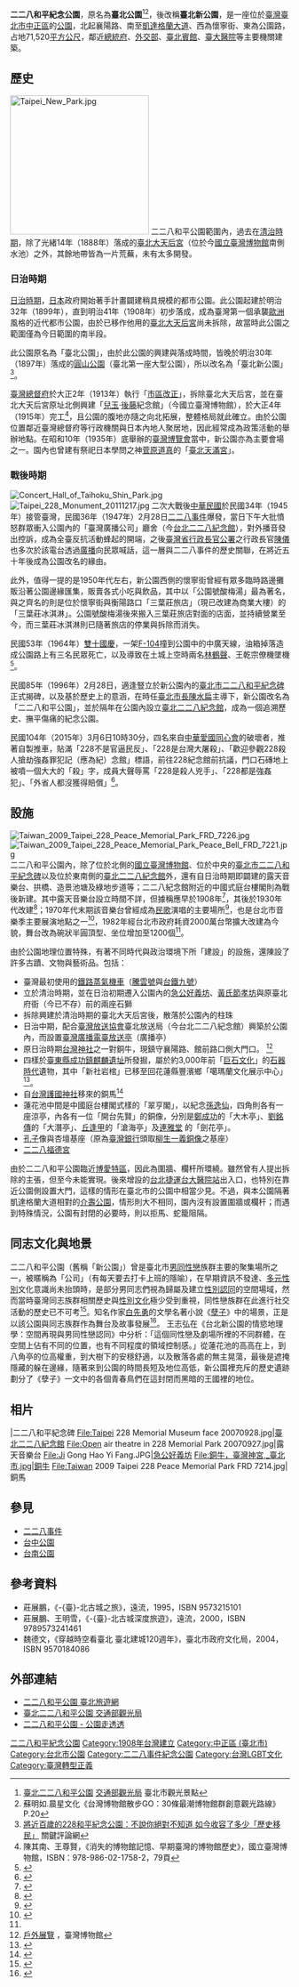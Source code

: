 {{Infobox park
| name = 二二八和平公園<br><small>228 Peace Memorial Park</small>
| image = Taipei228PeaceMemorialPark.jpg
| type = [[公園|公園]] 
| location = {{ROC}}[[臺北市|臺北市]][[中正區_(臺北市)|中正區]][[凱達格蘭大道|凱達格蘭大道]]3號
| area = 76,180 平方公尺
| status = 全年開放
| open = 
| owner =青年公園管理所
| created  = 1899 年
| parking =景通停車場
| publictransit = {{淡水信義線}}[[台大醫院站|台大醫院站]]
}}
{{Chinese|title=二二八和平公園|t={{Linktext|二|二|八|和平|公園}}|s={{Linktext|二|二|八|和平|公园}}|p=Èrèrbā Hépíng Jìniàn Gōngyuán|gr=Ellellba Herpyng Gongyuan|poj=Jī-jī-pat Hô-pêng Kong-hn̂g}}
'''二二八和平紀念公園'''，原名為'''臺北公園'''<ref>[https://www.taiwan.net.tw/m1.aspx?sNo=0001090&id=9666 臺北二二八和平公園] {{Wayback|url=https://www.taiwan.net.tw/m1.aspx?sNo=0001090&id=9666 |date=20200926183641 }}[[交通部觀光局|交通部觀光局]] 臺北市觀光景點</ref><ref>蘇明如.晨星文化《台灣博物館散步GO：30條最潮博物館群創意觀光路線》P.20</ref>，後改稱'''臺北新公園'''，是一座位於[[臺灣|臺灣]][[臺北市|臺北市]][[中正區_(臺北市)|中正區]]的[[公園|公園]]，北起襄陽路、南至[[凱達格蘭大道|凱達格蘭大道]]、西為懷寧街、東為公園路，占地71,520[[平方公尺|平方公尺]]，鄰近[[中華民國總統府|總統府]]、[[中華民國外交部|外交部]]、[[臺北賓館|臺北賓館]]、[[臺大醫院|臺大醫院]]等主要機關建築。

==歷史==
[[File:Taipei_New_Park.jpg|250px]]
二二八和平公園範圍內，過去在[[台灣清治時期|清治時期]]，除了光緒14年（1888年）落成的[[臺北大天后宮|臺北大天后宮]]（位於今[[國立臺灣博物館|國立臺灣博物館]]南側水池）之外，其餘地帶皆為一片荒蕪，未有太多開發。

=== 日治時期 ===
[[臺灣日治時期|日治時期]]，[[大日本帝國|日本]]政府開始著手計畫闢建稍具規模的都市公園。此公園起建於明治32年（1899年），直到明治41年（1908年）初步落成，成為臺灣第一個承襲[[歐洲|歐洲]]風格的近代都市公園，由於已移作他用的[[臺北大天后宮|臺北大天后宮]]尚未拆除，故當時此公園之範圍僅為今日範圍的南半段。

此公園原名為「臺北公園」，由於此公園的興建與落成時間，皆晚於明治30年（1897年）落成的[[圓山公園_(臺北市)|圓山公園]]（臺北第一座大型公園），所以改名為「臺北新公園」<ref>[https://www.thenewslens.com/article/13379 將近百歲的228和平紀念公園：不說你絕對不知道 如今收容了多少「歷史移民」] {{Wayback|url=https://www.thenewslens.com/article/13379 |date=20200101094556 }}關鍵評論網</ref>。

[[臺灣總督府|臺灣總督府]]於大正2年（1913年）執行「[[市區改正|市區改正]]」，拆除臺北大天后宮，並在臺北大天后宮原址北側興建「[[兒玉源太郎|兒玉]]·[[後藤新平|後藤]]紀念館」（今國立臺灣博物館），於大正4年（1915年）完工<ref>陳其南、王尊賢，《消失的博物館記憶、早期臺灣的博物館歷史》，國立臺灣博物館，ISBN：978-986-02-1758-2，79頁</ref>，且公園的腹地亦隨之向北拓展，整體格局就此確立。由於公園位置鄰近臺灣總督府等行政機關與日本內地人聚居地，因此經常成為政策活動的舉辦地點。在昭和10年（1935年）底舉辦的[[始政四十周年紀念臺灣博覽會|臺灣博覽會]]當中，新公園亦為主要會場之一。園內也曾建有祭祀日本學問之神[[菅原道真|菅原道真]]的「[[臺北天滿宮|臺北天滿宮]]」。

=== 戰後時期 ===
[[File:Concert_Hall_of_Taihoku_Shin_Park.jpg|left]]
[[File:Taipei_228_Monument_20111217.jpg|thumb]]
二次大戰後[[中華民國|中華民國]]於民國34年（1945年）接管臺灣，民國36年（1947年）2月28日[[二二八事件|二二八事件]]爆發，當日下午大批憤怒群眾衝入公園內的「臺灣廣播公司」廳舍（今[[台北二二八紀念館|台北二二八紀念館]]），對外播音發出控訴，成為全臺反抗活動蜂起的開端，之後[[臺灣省行政長官公署|臺灣省行政長官公署]]之行政長官[[陳儀|陳儀]]也多次於該電台透過[[廣播|廣播]]向民眾喊話，這一層與二二八事件的歷史關聯，在將近五十年後成為公園改名的緣由。

此外，值得一提的是1950年代左右，新公園西側的懷寧街曾經有眾多臨時路邊攤販沿著公園邊緣匯集，販賣各式小吃與飲品，其中以「公園號酸梅湯」最為著名，與之齊名的則是位於懷寧街與衡陽路口「三葉莊旅店」（現已改建為商業大樓）的「三葉莊冰淇淋」。公園號酸梅湯後來搬入三葉莊旅店對面的店面，並持續營業至今，而三葉莊冰淇淋則已隨著旅店的停業與拆除而消失。

民國53年（1964年）[[雙十國慶|雙十國慶]]，一架[[F-104|F-104]]撞到公園中的中廣天線，油箱掉落造成公園路上有三名民眾死亡，以及導致在土城上空時兩名[[林鶴聲|林鶴聲]]、王乾宗僚機墜機<ref name="程嘉文">{{Cite news|url=http://www.epochtimes.com/b5/7/4/4/n1668219.htm|title=軍機撞鐵塔失事過去至少兩起|language=zh-tw|publisher=中廣新聞|author=程嘉文|date=2007-04-04|accessdate=2016-03-28|archive-date=2020-10-26|archive-url=https://web.archive.org/web/20201026013227/https://www.epochtimes.com/b5/7/4/4/n1668219.htm|dead-url=no}}</ref>。

民國85年（1996年）2月28日，適逢豎立於新公園內的[[臺北市二二八和平紀念碑|臺北市二二八和平紀念碑]]正式揭碑，以及基於歷史上的意涵，在時任[[臺北市長|臺北市長]][[陳水扁|陳水扁]]主導下，新公園改名為「二二八和平公園」，並於隔年在公園內設立[[臺北二二八紀念館|臺北二二八紀念館]]，成為一個追溯歷史、撫平傷痛的紀念公園。

民國104年（2015年）3月6日10時30分，四名來自[[中華愛國同心會|中華愛國同心會]]的破壞者，推著自製推車，貼滿「228不是官逼民反」、「228是台灣大屠殺」、「歡迎參觀228殺人搶劫強姦罪犯記（應為紀）念館」標語，前往228紀念館前抗議，門口石磚地上被噴一個大大的「殺」字，成員大聲辱罵「228是殺人兇手」、「228都是強姦犯」、「外省人都沒獲得賠償」<ref>{{Cite news|url=http://news.ltn.com.tw/news/society/paper/860692|title=囂張愛國同心會 辱228鬧101挑釁柯P|author=吳張鴻、何世昌、鍾泓良、蔡亞樺|publisher=《自由時報》|date=2015-03-07|language=zh-tw|accessdate=2015-03-07|archive-date=2015-09-30|archive-url=https://web.archive.org/web/20150930083320/http://news.ltn.com.tw/news/society/paper/860692|dead-url=no}}</ref>。

==設施==
[[Image:Taiwan_2009_Taipei_228_Peace_Memorial_Park_FRD_7226.jpg|thumb]]
[[Image:Taiwan_2009_Taipei_228_Peace_Memorial_Park_Peace_Bell_FRD_7221.jpg|thumb]]
二二八和平公園內，除了位於北側的[[國立臺灣博物館|國立臺灣博物館]]、位於中央的[[臺北市二二八和平紀念碑|臺北市二二八和平紀念碑]]以及位於東南側的[[臺北二二八紀念館|臺北二二八紀念館]]外，還有自日治時期即闢建的露天音樂台、拱橋、造景池塘及綠地步道等；二二八紀念館附近的中國式庭台樓閣則為戰後新建。其中露天音樂台設立時間不詳，但據稱應早於1908年<ref name="udn980908">{{Cite web|title=公園音樂台 愛樂名領風騷|url=|access-date=2021-11-28|date=1998-09-08|author=楊金嚴|journal=[[聯合報|聯合報]]|language=zh-TW}}</ref>，其後於1930年代改建<ref name="ms820730">{{Cite web|title=擴建新公園碗形音樂台 可能要到九月才能使用　在星光閃爍下 觀賞藝術表演|url=|access-date=2021-11-28|date=1982-07-30|author=侯惠芳|journal=民生報|language=zh-TW}}</ref>；1970年代末期該音樂台曾經成為[[校園民歌|民歌]]演唱的主要場所<ref name="ms780821">{{Cite web|title=民謠風演唱會　新公園裏擠滿年輕人 自作自唱純樸聲四播|url=|access-date=2021-11-28|date=1978-08-21|author=|journal=[[民生報|民生報]]|language=zh-TW}}</ref>，也是台北市音樂季主要展演地點之一<ref name="udn790731">{{Cite web|title=音樂飄飄‧處處可聞　音樂季下月開始 音樂家共襄盛舉　明起預售門票‧廿二日揭幕|url=|access-date=2021-11-28|date=1979-07-31|author=|journal=聯合報|language=zh-TW}}</ref>，1982年經台北市政府耗資2000萬台幣擴大改建為今貌，舞台改為碗狀半圓頂型、坐位增加至1200個<ref name="ms820730"/>。

由於公園地理位置特殊，有著不同時代與政治環境下所「建設」的設施，還陳設了許多古蹟、文物與藝術品。包括：
*臺灣最初使用的[[鐵路|鐵路]][[鐵路機車#蒸汽機車|蒸氣機車]]（[[騰雲號|騰雲號]]與[[台鐵九號|台鐵九號]]）
*立於清治時期，並在日治初期遷入公園內的[[急公好義坊|急公好義坊]]、[[黃氏節孝坊|黃氏節孝坊]]與原臺北府衙（今已不存）前的兩座石獅
*拆除興建於清治時期的臺北大天后宮後，散落於公園內的柱珠
*日治中期，配合[[臺灣放送協會|臺灣放送協會]]臺北放送局（今台北二二八紀念館）興築於公園內，而設置[[臺灣廣播電臺放送亭|臺灣廣播電臺放送亭]]（廣播亭）
*原日治時期[[台灣神社|台灣神社]]之一對銅牛，現鎮守襄陽路、館前路口側大門口。 <ref>[https://www.ntm.gov.tw/exhibition_179_975.html 戶外展覽] {{Wayback|url=https://www.ntm.gov.tw/exhibition_179_975.html |date=20190119174357 }} ，臺灣博物館</ref>
*四樣於[[臺東縣|臺東縣]][[成功鎮|成功鎮]][[麒麟文化|麒麟遺址]]所發掘，屬於約3,000年前「[[巨石文化|巨石文化]]」的[[石器時代|石器時代]]遺物，其中「新社岩棺」已移至回花蓮縣豐濱鄉「噶瑪蘭文化展示中心」<ref>{{Cite web|title=史前文物「新社岩棺」 暗夜嬰啼傳說 - 生活|url=https://news.ltn.com.tw/news/life/breakingnews/1394895|access-date=2021-10-19|date=2015-07-29|last=自由時報電子報|work=自由時報電子報|language=zh-TW|archive-date=2021-10-29|archive-url=https://web.archive.org/web/20211029091544/https://news.ltn.com.tw/news/life/breakingnews/1394895|dead-url=no}}</ref>。
*自[[台灣護國神社|台灣護國神社]]移來的銅馬<ref>{{Cite web |url=http://www.nhclac.gov.tw/modules/wap/life_6.php?id=197 |title=多元文化的薈萃之地－台北二二八和平紀念公園 |accessdate=2013-12-23 |archive-date=2013-12-24 |archive-url=https://web.archive.org/web/20131224101932/http://www.nhclac.gov.tw/modules/wap/life_6.php?id=197 |dead-url=no }}</ref>
*蓮花池中間是中國庭台樓閣式樣的「翠亨閣」，以紀念[[孫逸仙|孫逸仙]]，四角則各有一座涼亭，內各有一位「開台先賢」的銅像，分別是[[鄭成功|鄭成功]]的「大木亭」、[[劉銘傳|劉銘傳]]的「大潛亭」、[[丘逢甲|丘逢甲]]的「滄海亭」及[[連雅堂|連雅堂]] 的「劍花亭」。
*[[孔子|孔子]]像與杏壇基座（原為[[臺灣銀行|臺灣銀行]]頭取[[臺北市名人銅像列表|柳生一義銅像]]之基座）
*[[二二八福德宮|二二八福德宮]]

由於二二八和平公園臨近[[博愛特區|博愛特區]]，因此為圍牆、欄杆所環繞。雖然曾有人提出拆除的主張，但至今未能實現。後來增設的[[台北捷運|台北捷運]][[台大醫院站|台大醫院站]]出入口，也特別在靠近公園側設置大門，這樣的情形在臺北市的公園中相當少見。不過，與本公園隔著凱達格蘭大道相對的[[介壽公園|介壽公園]]，情形則大不相同，園內沒有設置圍牆或欄杆；而遇到特殊情況，公園有封閉的必要時，則以拒馬、蛇籠阻隔。

==同志文化與地景==
二二八和平公園（舊稱「新公園」）曾是臺北市[[男同性戀|男同性戀]]族群主要的聚集場所之一，被暱稱為「公司」（有每天要去打卡上班的隱喻），在早期資訊不發達、[[多元性別|多元性別]]文化意識尚未抬頭時，是部分男同志們視為歸屬及建立[[性別認同|性別認同]]的空間場域，然而當時臺灣同志族群相關歷史與[[酷兒文化|性別文化]]極少受到重視，同性戀族群在此進行社交活動的歷史已不可考<ref>{{Cite book|author=賴正哲 |title=去公司上班－新公園男同志的情慾空間 |publisher=女書文化 |location=臺灣 |isbn=9578233558 |date=2005年9月}}</ref>。知名作家[[白先勇|白先勇]]的文學名著小說《[[孽子|孽子]]》中的場景，正是以該公園與同志族群作為舞台及故事發展<ref>{{Cite book|author=白先勇 |title=孽子 |url=https://archive.org/details/niezi008800 |publisher=允晨文化 |location=臺灣 |isbn=9579027781 |date=1992年11月}}</ref>。 王志弘在《台北新公園的情慾地理學：空間再現與男同性戀認同》中分析：「這個同性戀及劇場所裡的不同群體，在空間上佔有不同的位置，也有不同程度的領域控制感。」從蓮花池的高高在上，到八角亭的位高權重，到大樹下的安穩舒適，以及散落各處的無主晃蕩，最後是遮掩隱藏的躲在邊緣，隨著來到公園的時間長短及地位高低，新公園裡充斥的歷史遺跡劃分了《孽子》一文中的各個青春鳥們在這封閉而黑暗的王國裡的地位。

==相片==
<gallery>
|二二八和平紀念碑
File:Taipei 228 Memorial Museum face 20070928.jpg|[[臺北二二八紀念館|臺北二二八紀念館]]
File:Open air theatre in 228 Memorial Park 20070927.jpg|露天音樂台
File:Ji Gong Hao Yi Fang.JPG|[[急公好義坊|急公好義坊]]
File:銅牛，臺灣神宮,_臺北市.jpg|銅牛
File:Taiwan 2009 Taipei 228 Peace Memorial Park FRD 7214.jpg|銅馬
</gallery>

==參見==
*[[二二八事件|二二八事件]]
*[[台中公園|台中公園]]
*[[台南公園|台南公園]]

==參考資料==
{{Reflist|2}}
*莊展鵬，《-{臺}-北古城之旅》，遠流，1995，ISBN 9573215101
*莊展鵬、王明雪，《-{臺}-北古城深度旅遊》，遠流，2000，ISBN 9789573241461
*魏德文，《穿越時空看臺北 臺北建城120週年》，臺北市政府文化局，2004，ISBN 9570184086

== 外部連結 ==
{{Commons_category|228 Memorial Park}}
*[https://www.travel.taipei/zh-tw/attraction/details/31 二二八和平公園  臺北旅遊網] {{Wayback|url=https://www.travel.taipei/zh-tw/attraction/details/31 |date=20190221171245 }}
*[https://www.taiwan.net.tw/m1.aspx?sno=0001090&id=9666 臺北二二八和平公園 交通部觀光局] {{Wayback|url=https://www.taiwan.net.tw/m1.aspx?sno=0001090&id=9666 |date=20200926183641 }}
*[https://parks.taipei/parks/m2/pkl_parks_m2C.php?sid=374 二二八和平公園 - 公園走透透] {{Wayback|url=https://parks.taipei/parks/m2/pkl_parks_m2C.php?sid=374 |date=20210106000609 }}
{{台灣博物館}}
{{二二八事件}}
{{臺灣日治時期大型公園}}
{{Coord|25|2|30|N|121|30|53|E|region:TW-TPE_type:landmark|display=title}}
{{Portal bar|臺灣|台北}}

[[Category:二二八和平紀念公園|]]
[[Category:1908年台灣建立|Category:1908年台灣建立]]
[[Category:中正區_(臺北市)|Category:中正區 (臺北市)]]
[[Category:台北市公園|Category:台北市公園]]
[[Category:二二八事件紀念公園|Category:二二八事件紀念公園]]
[[Category:台灣LGBT文化|Category:台灣LGBT文化]]
[[Category:臺灣轉型正義|Category:臺灣轉型正義]]